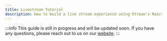 ```yaml
---
title: Livestream Tutorial
description: How to build a live stream experience using Stream's React Video SDKs
---
```


:::info
This guide is still in progress and will be updated soon.
If you have any questions, please reach out to us on our [website](https://getstream.io/video/#contact).
:::

[//]: # (## Quickstart)

[//]: # ()
[//]: # (In this quickstart, we'll build a live-streaming experience that is similar to Twitch.)

[//]: # ()
[//]: # (- The live stream will run on Stream's Edge network of servers around the world)

[//]: # (- We can use ultra-low latency &#40;[WebRTC]&#40;https://webrtc.org/&#41;&#41; based livestreaming or [HLS]&#40;https://en.wikipedia.org/wiki/HTTP_Live_Streaming&#41; &#40;slight delay, but better buffering&#41;)

[//]: # (- We will go through the process of publishing the live stream from the browser)

[//]: # (- Stream enables us to automatically scale to millions of viewers &#40;no actions required from your side&#41;)

[//]: # (- We even show how to have multiple active participants in the live stream)

[//]: # ()
[//]: # (The app that we are going to build will work in two modes: Host &#40;presenter&#41; and Viewer &#40;audience&#41;.)

[//]: # ()
[//]: # (The host will be able to publish the live stream and the viewers will be able to watch the live stream.)

[//]: # (If you want to see a full-blown example, check out this [sample app.]&#40;https://github.com/GetStream/stream-video-js/tree/main/sample-apps/react/livestream-app&#41;)

[//]: # ()
[//]: # (Let's get started.)

[//]: # ()
[//]: # (## Step 1 - Preparations)

[//]: # ()
[//]: # (Before going into the code, let's make sure we have everything we need.)

[//]: # ()
[//]: # (1. [Registered Stream account]&#40;https://getstream.io/try-for-free/&#41;)

[//]: # (2. Have an app created in the [Stream's dashboard]&#40;https://dashboard.getstream.io/&#41; to obtain app API key and secret.)

[//]: # (3. Initiate the project &#40;you can follow our [introductory tutorial setup guide]&#40;../../tutorials/video-calling#set-up-for-success&#41;&#41;)

[//]: # (4. Have installed the Stream video and chat SDKs in the project:)

[//]: # ()
[//]: # (```shell)

[//]: # (npm install @stream-io/video-react-sdk)

[//]: # (```)

[//]: # ()
[//]: # (```shell)

[//]: # (yarn add @stream-io/video-react-sdk)

[//]: # (```)

[//]: # ()
[//]: # (5. Have populated `.env` file in the project root)

[//]: # ()
[//]: # (```shell)

[//]: # (VITE_STREAM_API_KEY=<your_api_key>)

[//]: # (# URL from which the JWT is requested)

[//]: # (VITE_TOKEN_PROVIDER_URL=<your_token_provider_url>)

[//]: # (```)

[//]: # ()
[//]: # (## Step 2 - Set up the host mode)

[//]: # ()
[//]: # (Hosts will communicate with each other in real-time.)

[//]: # (For that purpose, we will use the SDK-provided `<StreamCall /`> component to establish a WebRTC-based call for the hosts.)

[//]: # ()
[//]: # (:::note)

[//]: # (In this tutorial, we will skip the details on how a `StreamVideoClient` can be set up. You can read more about it on the following page:)

[//]: # ([Authenticating your Users]&#40;../../guides/client-auth/&#41;)

[//]: # (:::)

[//]: # ()
[//]: # (In the code snippet provided, we establish a connection to the Stream Edge server as the live stream host. We then proceed to join the call and publish our audio and video content to the live stream.)

[//]: # (In this example, we use the predefined [`<PaginatedGridLayout>`]&#40;../../ui-components/core/call-layout/#paginatedgridlayout&#41; for the live stream.)

[//]: # ()
[//]: # (If you prefer a more customized layout, you can build your own. See our article about [Building Custom Layouts.]&#40;../../ui-cookbook/video-layout/&#41;)

[//]: # ()
[//]: # (```tsx)

[//]: # (import { useEffect, useState } from 'react';)

[//]: # (import {)

[//]: # (  Call,)

[//]: # (  useCall,)

[//]: # (  useCallCallingState,)

[//]: # (  useMediaDevices,)

[//]: # (  CancelCallButton,)

[//]: # (  PaginatedGridLayout,)

[//]: # (  StreamCall,)

[//]: # (  StreamVideo,)

[//]: # (  ToggleAudioPublishingButton,)

[//]: # (  ToggleCameraPublishingButton,)

[//]: # (} from '@stream-io/video-react-sdk';)

[//]: # ()
[//]: # (// ... API key, provider, and user setup)

[//]: # ()
[//]: # (export const HostApp = &#40;&#41; => {)

[//]: # (  const client = /* ... */;)

[//]: # (  const [call, setCall] = useState<Call | undefined>&#40;undefined&#41;;)

[//]: # ()
[//]: # (  useEffect&#40;&#40;&#41; => {)

[//]: # (    if &#40;!client&#41; {)

[//]: # (      return;)

[//]: # (    })

[//]: # (    setCall&#40;client.call&#40;'livestream', callId&#41;&#41;;)

[//]: # (  }, [callId, client]&#41;;)

[//]: # ()
[//]: # (  useEffect&#40;&#40;&#41; => {)

[//]: # (    if &#40;!call&#41; {)

[//]: # (      return;)

[//]: # (    })

[//]: # (    call.join&#40;{)

[//]: # (      create: true,)

[//]: # (      data: {)

[//]: # (        // optionally, invite other hosts to the live stream)

[//]: # (        members: [)

[//]: # (          {)

[//]: # (            user_id: connectedUser.id,)

[//]: # (            role: 'host',)

[//]: # (          },)

[//]: # (        ],)

[//]: # (      },)

[//]: # (    }&#41;;)

[//]: # (  }, [call]&#41;;)

[//]: # ()
[//]: # (  return &#40;)

[//]: # (    <StreamVideo client={client}>)

[//]: # (      {call && &#40;)

[//]: # (        <StreamCall call={call}>)

[//]: # (          <BackstageUI />)

[//]: # (        </StreamCall>)

[//]: # (      &#41;})

[//]: # (    </StreamVideo>)

[//]: # (  &#41;)

[//]: # (})

[//]: # ()
[//]: # (const BackstageUI = &#40;&#41; => {)

[//]: # (  const call = useCall&#40;&#41;;)

[//]: # (  const callState = useCallCallingState&#40;&#41;;)

[//]: # (  // useMediaDevices&#40;&#41; hook provides you quick access to the Browser's MediaDevices API)

[//]: # (  // and a few helper methods to manage your audio and video streams.)

[//]: # (  const { publishVideoStream, publishAudioStream } = useMediaDevices&#40;&#41;;)

[//]: # ()
[//]: # (  useEffect&#40;&#40;&#41; => {)

[//]: # (    if &#40;!call&#41; return;)

[//]: # (    if &#40;callState === CallingState.JOINED&#41; {)

[//]: # (      // once the call is joined, publish the host's audio and video)

[//]: # (      publishVideoStream&#40;&#41;;)

[//]: # (      publishAudioStream&#40;&#41;;)

[//]: # (    })

[//]: # (  }, [call, callState, publishAudioStream, publishVideoStream]&#41;;)

[//]: # ()
[//]: # (  return &#40;)

[//]: # (    <>)

[//]: # (      <BackstageHeader />)

[//]: # (      // use a predefined layout from the SDK or build your own)

[//]: # (      <PaginatedGridLayout />)

[//]: # (      <BackstageControls />)

[//]: # (    </>)

[//]: # (  &#41;;)

[//]: # (};)

[//]: # ()
[//]: # (const BackstageControls = &#40;&#41; => {)

[//]: # (  return &#40;)

[//]: # (    <div className="backstage-controls">)

[//]: # (      <ToggleAudioPublishingButton />)

[//]: # (      <ToggleCameraPublishingButton />)

[//]: # (      <CancelCallButton />)

[//]: # (      // The implementation of this button is shown in the next step)

[//]: # (      <ToggleLivestreamButton />)

[//]: # (    </div>)

[//]: # (  &#41;;)

[//]: # (};)

[//]: # ()
[//]: # (```)

[//]: # ()
[//]: # (With this done, we have a fully functional livestream experience for the host.)

[//]: # (The hosts can join the live stream, publish their audio and video, and invite other hosts to the live stream.)

[//]: # ()
[//]: # (:::note)

[//]: # (When the call is started, the livestreaming isn't enabled for the viewers yet.)

[//]: # (We will see how to enable it in the next step.)

[//]: # (:::)

[//]: # ()
[//]: # (## Step 3 - Enable the live stream for the viewers)

[//]: # ()
[//]: # (For simplicity, we are going to implement an additional button in the `BackstageControls` component that will enable the live stream for the viewers.)

[//]: # ()
[//]: # (The button should be able to toggle the live stream on and off. For that purpose, we are going to use two utility hooks from the SDK:)

[//]: # ()
[//]: # (- `useCall` and)

[//]: # (- `useIsCallBroadcastingInProgress`)

[//]: # ()
[//]: # (The `useCall` hook provides us with the current call object. This is useful when we want to access the call object from a component that is deep in the component tree with the `<StreamCall />` component as a predecessor.)

[//]: # ()
[//]: # (On the other hand, the `useIsCallBroadcastingInProgress` hook gives us the current broadcasting state of the call. This is helpful when we want to show the current state of the live stream or build custom UI components or flows based on this call state.)

[//]: # ()
[//]: # (The `call` instance itself provides two methods for starting and stopping the livestream:)

[//]: # ()
[//]: # (- `call.startBroadcasting&#40;&#41;` and)

[//]: # (- `call.stopBroadcasting&#40;&#41;`)

[//]: # ()
[//]: # (Knowing all of this, let's write the code for the button:)

[//]: # ()
[//]: # (```tsx)

[//]: # (const ToggleLivestreamButton = &#40;&#41; => {)

[//]: # (  const call = useCall&#40;&#41;;)

[//]: # (  const isBroadcasting = useIsCallBroadcastingInProgress&#40;&#41;;)

[//]: # (  return &#40;)

[//]: # (    <Button)

[//]: # (      onClick={&#40;&#41; => {)

[//]: # (        if &#40;isBroadcasting&#41; {)

[//]: # (          call.stopBroadcasting&#40;&#41;;)

[//]: # (        } else {)

[//]: # (          call.goLive&#40;&#41;;)

[//]: # (          call.startBroadcasting&#40;&#41;;)

[//]: # (        })

[//]: # (      }})

[//]: # (    >)

[//]: # (      {isBroadcasting ? 'Stop Stream' : 'Start Stream'})

[//]: # (    </Button>)

[//]: # (  &#41;;)

[//]: # (};)

[//]: # (```)

[//]: # ()
[//]: # (Remember to invoke `call.goLive&#40;&#41;` to make the call active for all participants.)

[//]: # ()
[//]: # (:::info)

[//]: # ()
[//]: # (Starting and stopping a live stream for the viewers is an operation that takes a few seconds to complete.)

[//]: # (It is a good practice to show a loading indicator while the operation is in progress.)

[//]: # ()
[//]: # (There are two ways how we can do that:)

[//]: # ()
[//]: # (- have a `useEffect` that would run whenever we have initiated a change in the broadcasting state of the call until the value of `isBroadcasting` toggles.)

[//]: # (- attach an event listener to the call object and follow the delivery of `call.broadcasting_started` and `call.broadcasting_stopped` events. Read more about events [here.]&#40;../../advanced/events&#41;)

[//]: # ()
[//]: # (:::)

[//]: # ()
[//]: # (## Step 4 - Set up the viewer mode)

[//]: # ()
[//]: # (The viewer mode is very similar to the host mode. The only difference is that the viewer doesn't have to publish their audio and video to the live stream.)

[//]: # ()
[//]: # (A viewer can join a live stream in two ways:)

[//]: # ()
[//]: # (- WebRTC-based livestreaming &#40;ultra-low latency&#41;, by using Stream Edge servers)

[//]: # (- HLS-based livestreaming &#40;slight delay, but better buffering&#41;, by using Stream CDN)

[//]: # ()
[//]: # (### WebRTC-based livestreaming)

[//]: # ()
[//]: # (For the WebRTC, we are going to use the same `<StreamCall />` component as in the host mode. The only difference is that we are going to use an anonymous user for the viewer.)

[//]: # ()
[//]: # (:::caution)

[//]: # ()
[//]: # (Anonymous users can't establish a WebSocket connection to our backend, therefore they are unable to receive any events from the call.)

[//]: # (This means that the viewer won't know when the call starts or stops broadcasting.)

[//]: # ()
[//]: # (To circumvent this limitation, the Viewer app should be able to be notified by the Host app or some other backend service when the call starts or stops broadcasting.)

[//]: # (Alternatively, you can keep polling the backend for the current state of the call. For more details on this, see [Querying Calls.]&#40;../../guides/querying-calls&#41;)

[//]: # ()
[//]: # (:::)

[//]: # ()
[//]: # (```tsx)

[//]: # (import {)

[//]: # (  Call,)

[//]: # (  useCallCallingState,)

[//]: # (  CallingState,)

[//]: # (  LoadingIndicator,)

[//]: # (  PaginatedGridLayout,)

[//]: # (  StreamCall,)

[//]: # (  StreamVideo,)

[//]: # (} from '@stream-io/video-react-sdk';)

[//]: # ()
[//]: # (// ... API key, provider, and user setup)

[//]: # ()
[//]: # (export const ViewerApp = &#40;props&#41; => {)

[//]: # (  const client = /* ... */;)

[//]: # ()
[//]: # (  // `callId` needs to be provided from some party.)

[//]: # (  // it is up to the developer to decide how to do that &#40;prop, query param, etc.&#41;)

[//]: # (  const callId = props.callId;)

[//]: # (  const [activeCall, setActiveCall] = useState<Call>&#40;&#41;;)

[//]: # ()
[//]: # (  useEffect&#40;&#40;&#41; => {)

[//]: # (    if &#40;!callId&#41; return;)

[//]: # (    const call = client.call&#40;'livestream', callId&#41;;)

[//]: # (    call.get&#40;&#41;.then&#40;&#40;&#41; => setActiveCall&#40;call&#41;&#41;;)

[//]: # (  }, [client, callId]&#41;;)

[//]: # ()
[//]: # (  useEffect&#40;&#40;&#41; => {)

[//]: # (    if &#40;!activeCall&#41; {)

[//]: # (      return;)

[//]: # (    })

[//]: # (    activeCall.join&#40;&#41;;)

[//]: # (  }, [activeCall]&#41;;)

[//]: # ()
[//]: # (  return &#40;)

[//]: # (    <StreamVideo client={client}>)

[//]: # (      {call && &#40;)

[//]: # (        <StreamCall call={call}>)

[//]: # (          <WebRTCLivestreamUI />)

[//]: # (        </StreamCall>)

[//]: # (      &#41;})

[//]: # (    </StreamVideo>)

[//]: # (  &#41;;)

[//]: # (};)

[//]: # ()
[//]: # (const WebRTCLivestreamUI = &#40;&#41; => {)

[//]: # (  const isJoined = useCallCallingState&#40;&#41; === CallingState.JOINED;)

[//]: # (  return &#40;)

[//]: # (    <>)

[//]: # (      <ViewerHeader />)

[//]: # (      // use any layout from the SDK or build your own)

[//]: # (      <PaginatedGridLayout />)

[//]: # (      // show a loading indicator while the call is joining)

[//]: # (      {!isJoined && <LoadingIndicator />})

[//]: # (      <ViewerControls />)

[//]: # (    </>)

[//]: # (  &#41;;)

[//]: # (};)

[//]: # (```)

[//]: # ()
[//]: # (### HLS-based livestreaming)

[//]: # ()
[//]: # (For the HLS scenario, we are going to use one very popular library called `hls.js`.)

[//]: # (HLS.js is a JavaScript library that implements an HTTP Livestreaming client. It relies on HTML5 video and MediaSource Extensions for playback.)

[//]: # (You can read more about HLS.js [here.]&#40;https://github.com/video-dev/hls.js/&#41;)

[//]: # ()
[//]: # (For the HLS-based livestreaming, we are going to use a few components from the Stream Video SDK for React. However, instead using a pre-built layout,)

[//]: # (we are going to set up the HLS.js library and use it to play the live stream.)

[//]: # ()
[//]: # (In the example below, you will get familiar with the `useCallMetadata` hook.)

[//]: # (This hook returns the metadata of the current call.)

[//]: # (In our case, the metadata will contain the HLS playlist URL that we are going to use to play the live stream.)

[//]: # ()
[//]: # (Compared to the WebRTC example, we would just replace the "UI" component with the following:)

[//]: # ()
[//]: # (```tsx)

[//]: # (import { ... } from '@stream-io/video-react-sdk';)

[//]: # (import HLS from 'hls.js';)

[//]: # ()
[//]: # (export const ViewerApp = &#40;&#41; => {)

[//]: # (  // pseudo-code for simplicity, see the previous example for the full code)

[//]: # (  const client = /* ... */;)

[//]: # (  const [activeCall] = client.queryCalls&#40;{...}&#41;;)

[//]: # (  return &#40;)

[//]: # (    <StreamVideo client={client}>)

[//]: # (      {activeCall && <StreamCall call={activeCall}>)

[//]: # (        <HLSLivestreamUI />)

[//]: # (      </StreamCall>})

[//]: # (    </StreamVideo>)

[//]: # (  &#41;)

[//]: # (})

[//]: # ()
[//]: # (export const HLSLivestreamUI = &#40;&#41; => {)

[//]: # (  // The HLS playlist URL is in call's metadata)

[//]: # (  // we'll use the `useCallMetadata&#40;&#41;` hook to get it)

[//]: # (  const metadata = useCallMetadata&#40;&#41;;)

[//]: # (  const hls_playlist_url = metadata?.egress.hls?.playlist_url;)

[//]: # ()
[//]: # (  const [isPlaying, setIsPlaying] = useState&#40;false&#41;;)

[//]: # (  const videoRef = useRef<HTMLVideoElement>&#40;null&#41;;)

[//]: # (  useEffect&#40;&#40;&#41; => {)

[//]: # (    if &#40;!call || !hls_playlist_url&#41; return;)

[//]: # ()
[//]: # (    const hls = new HLS&#40;&#41;;)

[//]: # (    hls.loadSource&#40;hls_playlist_url&#41;;)

[//]: # (    hls.attachMedia&#40;videoRef.current&#41;;)

[//]: # (  }, [call]&#41;;)

[//]: # ()
[//]: # (  return &#40;)

[//]: # (    <>)

[//]: # (      <ViewerHeader />)

[//]: # (      // this is the video that HLS.js would use to playback the stream.)

[//]: # (      <video autoPlay playsInline ref={videoRef} onPlay={&#40;&#41; => setIsPlaying&#40;true&#41;} />)

[//]: # ()
[//]: # (      {!isPlaying && <LoadingIndicator />})

[//]: # (      <ViewerControls />)

[//]: # (    </>)

[//]: # (  &#41;;)

[//]: # (};)

[//]: # (```)

[//]: # ()
[//]: # (Having done this, we now have a fully functional live-streaming experience for the viewers based on HLS.)

[//]: # ()
[//]: # (:::tip)

[//]: # ()
[//]: # (For simplicity, a few things are omitted from the code snippet above. For the full-blown and working example,)

[//]: # (check this Livestreaming sample app:)

[//]: # ()
[//]: # (- [Livestream App source code]&#40;https://github.com/GetStream/stream-video-js/tree/main/sample-apps/react/livestream-app&#41;)

[//]: # (- [Livestream App live preview]&#40;https://video-react-livestream-app.vercel.app/&#41;)

[//]: # ()
[//]: # (:::)

